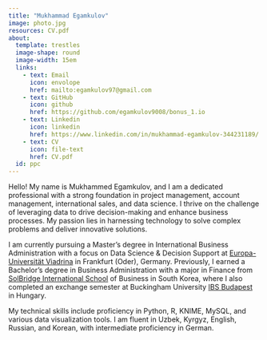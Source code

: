 ---
title: "Mukhammad Egamkulov"
image: photo.jpg
resources: CV.pdf
about:
  template: trestles
  image-shape: round
  image-width: 15em
  links: 
    - text: Email
      icon: envolope
      href: mailto:egamkulov97@gmail.com
    - text: GitHub
      icon: github
      href: https://github.com/egamkulov9008/bonus_1.io
    - text: Linkedin
      icon: linkedin
      href: https://www.linkedin.com/in/mukhammad-egamkulov-344231189/
    - text: CV
      icon: file-text
      href: CV.pdf
  id: ppc
---
:::{#ppc}
Hello! My name is Mukhammed Egamkulov, and I am a dedicated professional with a strong foundation in project management, account management, international sales, and data science. I thrive on the challenge of leveraging data to drive decision-making and enhance business processes. My passion lies in harnessing technology to solve complex problems and deliver innovative solutions.

I am currently pursuing a Master’s degree in International Business Administration with a focus on Data Science & Decision Support at [Europa-Universität Viadrina](https://www.europa-uni.de/en/index.html) in Frankfurt (Oder), Germany. Previously, I earned a Bachelor’s degree in Business Administration with a major in Finance from [SolBridge International School](https://www.solbridge.ac.kr/story/main/index.jsp) of Business in South Korea, where I also completed an exchange semester at Buckingham University [IBS Budapest](https://www.ibs-b.hu/en/?lan=en) in Hungary.


My technical skills include proficiency in Python, R, KNIME, MySQL, and various data visualization tools. I am fluent in Uzbek, Kyrgyz, English, Russian, and Korean, with intermediate proficiency in German.
:::
